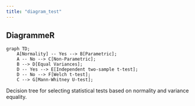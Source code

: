 ```yaml
---
title: "diagram_test"
---
```


## DiagrammeR

::: {#fig-normality-test}
```mermaid
graph TD;
    A[Normality] -- Yes --> B[Parametric];
    A -- No --> C[Non-Parametric];
    B --> D[Equal Variances];
    D -- Yes --> E[Independent two-sample t-test];
    D -- No --> F[Welch t-test];
    C --> G[Mann-Whitney U-test];

```
Decision tree for selecting statistical tests based on normality and variance equality.
:::


